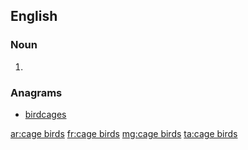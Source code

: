 ==English==

===Noun===
{{head|en|plural|head=[[cage]] [[bird]]s}}

# {{plural of|cage bird|lang=en|nocat=1}}

===Anagrams===
* [[birdcages#English|birdcages]]

[[ar:cage birds]]
[[fr:cage birds]]
[[mg:cage birds]]
[[ta:cage birds]]